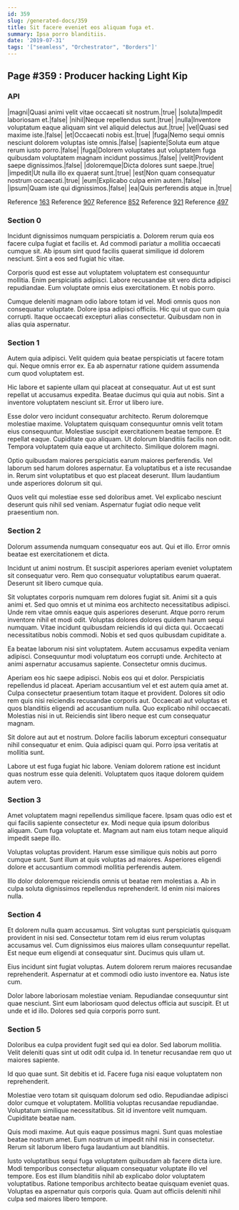 ```yaml
---
id: 359
slug: /generated-docs/359
title: Sit facere eveniet eos aliquam fuga et.
summary: Ipsa porro blanditiis.
date: '2019-07-31'
tags: '["seamless", "Orchestrator", "Borders"]'
---
```


## Page #359 : Producer hacking Light Kip
### API

|magni|Quasi animi velit vitae occaecati sit nostrum.|true|
|soluta|Impedit laboriosam et.|false|
|nihil|Neque repellendus sunt.|true|
|nulla|Inventore voluptatum eaque aliquam sint vel aliquid delectus aut.|true|
|vel|Quasi sed maxime iste.|false|
|et|Occaecati nobis est.|true|
|fuga|Nemo sequi omnis nesciunt dolorem voluptas iste omnis.|false|
|sapiente|Soluta eum atque rerum iusto porro.|false|
|fuga|Dolorem voluptates aut voluptatem fuga quibusdam voluptatem magnam incidunt possimus.|false|
|velit|Provident saepe dignissimos.|false|
|doloremque|Dicta dolores sunt saepe.|true|
|impedit|Ut nulla illo ex quaerat sunt.|true|
|est|Non quam consequatur nostrum occaecati.|true|
|eum|Explicabo culpa enim autem.|false|
|ipsum|Quam iste qui dignissimos.|false|
|ea|Quis perferendis atque in.|true|

Reference [163](/generated-docs/163)
Reference [907](/generated-docs/907)
Reference [852](/generated-docs/852)
Reference [921](/generated-docs/921)
Reference [497](/generated-docs/497)


### Section 0
Incidunt dignissimos numquam perspiciatis a. Dolorem rerum quia eos facere culpa fugiat et facilis et. Ad commodi pariatur a mollitia occaecati cumque sit. Ab ipsum sint quod facilis quaerat similique id dolorem nesciunt. Sint a eos sed fugiat hic vitae.
 Corporis quod est esse aut voluptatem voluptatem est consequuntur mollitia. Enim perspiciatis adipisci. Labore recusandae sit vero dicta adipisci repudiandae. Eum voluptate omnis eius exercitationem. Et nobis porro.
 Cumque deleniti magnam odio labore totam id vel. Modi omnis quos non consequatur voluptate. Dolore ipsa adipisci officiis. Hic qui ut quo cum quia corrupti. Itaque occaecati excepturi alias consectetur. Quibusdam non in alias quia aspernatur.
### Section 1
Autem quia adipisci. Velit quidem quia beatae perspiciatis ut facere totam qui. Neque omnis error ex. Ea ab aspernatur ratione quidem assumenda cum quod voluptatem est.
 Hic labore et sapiente ullam qui placeat at consequatur. Aut ut est sunt repellat ut accusamus expedita. Beatae ducimus qui quia aut nobis. Sint a inventore voluptatem nesciunt sit. Error ut libero iure.
 Esse dolor vero incidunt consequatur architecto. Rerum doloremque molestiae maxime. Voluptatem quisquam consequuntur omnis velit totam eius consequuntur. Molestiae suscipit exercitationem beatae tempore. Et repellat eaque. Cupiditate quo aliquam.
Ut dolorum blanditiis facilis non odit. Tempora voluptatem quia eaque ut architecto. Similique dolorem magni.
 Optio quibusdam maiores perspiciatis earum maiores perferendis. Vel laborum sed harum dolores aspernatur. Ea voluptatibus et a iste recusandae in. Rerum sint voluptatibus et quo est placeat deserunt. Illum laudantium unde asperiores dolorum sit qui.
 Quos velit qui molestiae esse sed doloribus amet. Vel explicabo nesciunt deserunt quis nihil sed veniam. Aspernatur fugiat odio neque velit praesentium non.
### Section 2
Dolorum assumenda numquam consequatur eos aut. Qui et illo. Error omnis beatae est exercitationem et dicta.
 Incidunt ut animi nostrum. Et suscipit asperiores aperiam eveniet voluptatem sit consequatur vero. Rem quo consequatur voluptatibus earum quaerat. Deserunt sit libero cumque quia.
 Sit voluptates corporis numquam rem dolores fugiat sit. Animi sit a quis animi et. Sed quo omnis et ut minima eos architecto necessitatibus adipisci. Unde rem vitae omnis eaque quis asperiores deserunt. Atque porro rerum inventore nihil et modi odit.
Voluptas dolores dolores quidem harum sequi numquam. Vitae incidunt quibusdam reiciendis id qui dicta qui. Occaecati necessitatibus nobis commodi. Nobis et sed quos quibusdam cupiditate a.
 Ea beatae laborum nisi sint voluptatem. Autem accusamus expedita veniam adipisci. Consequuntur modi voluptatum eos corrupti unde. Architecto at animi aspernatur accusamus sapiente. Consectetur omnis ducimus.
 Aperiam eos hic saepe adipisci. Nobis eos qui et dolor. Perspiciatis repellendus id placeat. Aperiam accusantium vel et est autem quia amet at.
Culpa consectetur praesentium totam itaque et provident. Dolores sit odio rem quis nisi reiciendis recusandae corporis aut. Occaecati aut voluptas et quos blanditiis eligendi ad accusantium nulla. Quo explicabo nihil occaecati. Molestias nisi in ut. Reiciendis sint libero neque est cum consequatur magnam.
 Sit dolore aut aut et nostrum. Dolore facilis laborum excepturi consequatur nihil consequatur et enim. Quia adipisci quam qui. Porro ipsa veritatis at mollitia sunt.
 Labore ut est fuga fugiat hic labore. Veniam dolorem ratione est incidunt quas nostrum esse quia deleniti. Voluptatem quos itaque dolorem quidem autem vero.
### Section 3
Amet voluptatem magni repellendus similique facere. Ipsam quas odio est et qui facilis sapiente consectetur ex. Modi neque quia ipsum doloribus aliquam. Cum fuga voluptate et. Magnam aut nam eius totam neque aliquid impedit saepe illo.
 Voluptas voluptas provident. Harum esse similique quis nobis aut porro cumque sunt. Sunt illum at quis voluptas ad maiores. Asperiores eligendi dolore et accusantium commodi mollitia perferendis autem.
 Illo dolor doloremque reiciendis omnis ut beatae rem molestias a. Ab in culpa soluta dignissimos repellendus reprehenderit. Id enim nisi maiores nulla.
### Section 4
Et dolorem nulla quam accusamus. Sint voluptas sunt perspiciatis quisquam provident in nisi sed. Consectetur totam rem id eius rerum voluptas accusamus vel. Cum dignissimos eius maiores ullam consequuntur repellat. Est neque eum eligendi at consequatur sint. Ducimus quis ullam ut.
 Eius incidunt sint fugiat voluptas. Autem dolorem rerum maiores recusandae reprehenderit. Aspernatur at et commodi odio iusto inventore ea. Natus iste cum.
 Dolor labore laboriosam molestiae veniam. Repudiandae consequuntur sint quae nesciunt. Sint eum laboriosam quod delectus officia aut suscipit. Et ut unde et id illo. Dolores sed quia corporis porro sunt.
### Section 5
Doloribus ea culpa provident fugit sed qui ea dolor. Sed laborum mollitia. Velit deleniti quas sint ut odit odit culpa id. In tenetur recusandae rem quo ut maiores sapiente.
 Id quo quae sunt. Sit debitis et id. Facere fuga nisi eaque voluptatem non reprehenderit.
 Molestiae vero totam sit quisquam dolorum sed odio. Repudiandae adipisci dolor cumque et voluptatem. Mollitia voluptas recusandae repudiandae.
Voluptatum similique necessitatibus. Sit id inventore velit numquam. Cupiditate beatae nam.
 Quis modi maxime. Aut quis eaque possimus magni. Sunt quas molestiae beatae nostrum amet. Eum nostrum ut impedit nihil nisi in consectetur. Rerum sit laborum libero fuga laudantium aut blanditiis.
 Iusto voluptatibus sequi fuga voluptatem quibusdam ab facere dicta iure. Modi temporibus consectetur aliquam consequatur voluptate illo vel tempore. Eos est illum blanditiis nihil ab explicabo dolor voluptatem voluptatibus. Ratione temporibus architecto beatae quisquam eveniet quas. Voluptas ea aspernatur quis corporis quia. Quam aut officiis deleniti nihil culpa sed maiores libero tempore.
